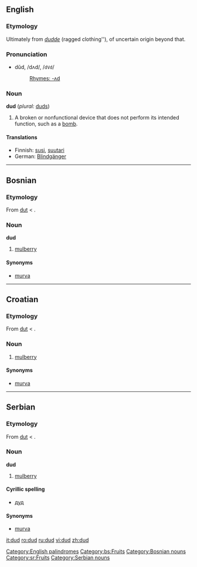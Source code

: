 ==English==
[[Category:English palindromes]]
===Etymology===
Ultimately from ''[[dudde]]'' (ragged clothing''), of uncertain origin beyond that.

===Pronunciation===
*dŭd, /dʌd/, /<tt>dVd</tt>/
*:[[Rhymes:English:-ʌd|Rhymes: -ʌd]]

===Noun===
'''dud''' (''plural:'' [[duds]])

# A broken or nonfunctional device that does not perform its intended function, such as a [[bomb]].

====Translations====
*Finnish: [[susi]], [[suutari]]
*German: [[Blindgänger]] {{m}}

----

==Bosnian==
===Etymology===
From {{Turk.|bs}} [[dut]] < {{Pers.|bs}} {{FAchar|[[توت]]}}.

===Noun===
'''dud''' {{m}}

# [[mulberry]]

====Synonyms====
*[[murva]]

[[Category:bs:Fruits]]
[[Category:Bosnian nouns]]

----

==Croatian==
===Etymology===
From {{Turk.|hr}} [[dut]] < {{Pers.|hr}} {{FAchar|[[توت]]}}.

===Noun===
{{hr-noun|g=m|dudovi}}

# [[mulberry]]

====Synonyms====
*[[murva]]

----

==Serbian==
===Etymology===
From {{Turk.|sr}} [[dut]] < {{Pers.|sr}} {{FAchar|[[توت]]}}.

===Noun===
'''dud''' {{m}}

# [[mulberry]]

====Cyrillic spelling====
*[[дуд#Serbian|дуд]]

====Synonyms====
*[[murva]]

[[Category:sr:Fruits]]
[[Category:Serbian nouns]]

[[it:dud]]
[[ro:dud]]
[[ru:dud]]
[[vi:dud]]
[[zh:dud]]